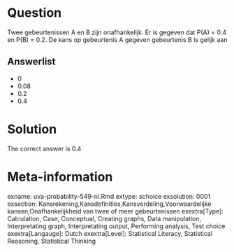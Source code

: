 Question
========

Twee gebeurtenissen A en B zijn onafhankelijk. Er is gegeven dat P(A) = 0.4 en P(B) = 0.2. De kans op gebeurtenis A gegeven gebeurtenis B is gelijk aan 

Answerlist
----------
* 0
* 0.08
* 0.2
* 0.4

Solution
========

The correct answer is  0.4 

Meta-information
================
exname: uva-probability-549-nl.Rmd 
extype: schoice 
exsolution: 0001 
exsection: Kansrekening,Kansdefinities,Kansverdeling,Voorwaardelijke kansen,Onafhankelijkheid van twee of meer gebeurtenissen 
exextra[Type]: Calculation, Case, Conceptual, Creating graphs, Data manipulation, Interpretating graph, Interpretating output, Performing analysis, Test choice 
exextra[Langauge]: Dutch 
exextra[Level]: Statistical Literacy, Statistical Reasoning, Statistical Thinking 
